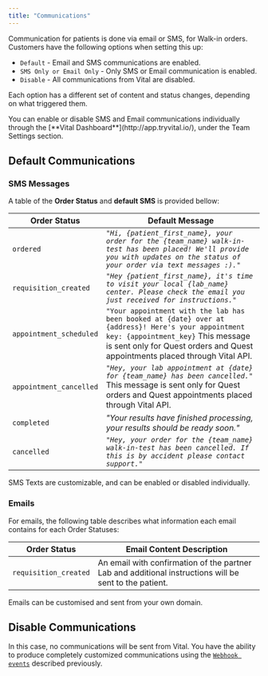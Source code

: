 ```yaml
---
title: "Communications"
---
```


Communication for patients is done via email or SMS, for Walk-in orders.
Customers have the following options when setting this up:

- `Default` - Email and SMS communications are enabled.
- `SMS Only or Email Only` - Only SMS or Email communication is enabled.
- `Disable` - All communications from Vital are disabled.

Each option has a different set of content and status changes, depending on what triggered them.

<Info>
  You can enable or disable SMS and Email communications individually through the [**Vital Dashboard**](http://app.tryvital.io/), under the Team Settings section.
</Info>

## Default Communications

### SMS Messages

A table of the **Order Status** and **default SMS** is provided bellow:

| Order Status            | Default Message                                                                                                                                                                              |
| ----------------------- | -------------------------------------------------------------------------------------------------------------------------------------------------------------------------------------------- |
| `ordered`               | _``"Hi, {patient_first_name}, your order for the {team_name} walk-in-test has been placed! We'll provide you with updates on the status of your order via text messages :)."``_              |
| `requisition_created`   | _``"Hey {patient_first_name}, it's time to visit your local {lab_name} center. Please check the email you just received for instructions."``_                                                |
| `appointment_scheduled` | `"Your appointment with the lab has been booked at {date} over at {address}! Here's your appointment key: {appointment_key}` <Note>   This message is sent only for Quest orders and Quest appointments placed through Vital API. </Note>  |
| `appointment_cancelled` | _``"Hey, your lab appointment at {date} for {team_name} has been cancelled."``_ <Note>   This message is sent only for Quest orders and Quest appointments placed through Vital API. </Note> |
| `completed`             | _"Your results have finished processing, your results should be ready soon."_                                                                                                                |
| `cancelled`             | _`"Hey, your order for the {team_name} walk-in-test has been cancelled. If this is by accident please contact support."`_                                                                    |

<Info>
  SMS Texts are customizable, and can be enabled or disabled individually.
</Info>

### Emails

For emails, the following table describes what information each email contains for each Order Statuses:

| Order Status          | Email Content Description                                                                              |
| --------------------- | ------------------------------------------------------------------------------------------------------ |
| `requisition_created` | An email with confirmation of the partner Lab and additional instructions will be sent to the patient. |

<Info>
  Emails can be customised and sent from your own domain.
</Info>

## Disable Communications

In this case, no communications will be sent from Vital. You have the ability to produce completely customized communications
using the [`Webhook events`](/lab/at-home-phlebotomy/webhooks) described previously.